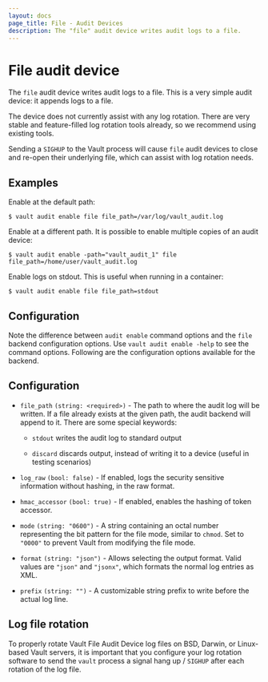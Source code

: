 ```yaml
---
layout: docs
page_title: File - Audit Devices
description: The "file" audit device writes audit logs to a file.
---
```


# File audit device

The `file` audit device writes audit logs to a file. This is a very simple audit
device: it appends logs to a file.

The device does not currently assist with any log rotation. There are very
stable and feature-filled log rotation tools already, so we recommend using
existing tools.

Sending a `SIGHUP` to the Vault process will cause `file` audit devices to close
and re-open their underlying file, which can assist with log rotation needs.

## Examples

Enable at the default path:

```shell-session
$ vault audit enable file file_path=/var/log/vault_audit.log
```

Enable at a different path. It is possible to enable multiple copies of an audit
device:

```shell-session
$ vault audit enable -path="vault_audit_1" file file_path=/home/user/vault_audit.log
```

Enable logs on stdout. This is useful when running in a container:

```shell-session
$ vault audit enable file file_path=stdout
```

## Configuration

Note the difference between `audit enable` command options and the `file` backend
configuration options. Use `vault audit enable -help` to see the command options.
Following are the configuration options available for the backend.

## Configuration

- `file_path` `(string: <required>)` - The path to where the audit log will be
  written. If a file already exists at the given path, the audit backend will
  append to it. There are some special keywords:

  - `stdout` writes the audit log to standard output

  - `discard` discards output, instead of writing it to a device (useful in testing scenarios)

- `log_raw` `(bool: false)` - If enabled, logs the security sensitive
  information without hashing, in the raw format.

- `hmac_accessor` `(bool: true)` - If enabled, enables the hashing of token
  accessor.

- `mode` `(string: "0600")` - A string containing an octal number representing
  the bit pattern for the file mode, similar to `chmod`. Set to `"0000"` to
  prevent Vault from modifying the file mode.

- `format` `(string: "json")` - Allows selecting the output format. Valid values
  are `"json"` and `"jsonx"`, which formats the normal log entries as XML.

- `prefix` `(string: "")` - A customizable string prefix to write before the
  actual log line.

## Log file rotation

To properly rotate Vault File Audit Device log files on BSD, Darwin, or Linux-based Vault servers, it is important that you configure your log rotation software to send the `vault` process a signal hang up / `SIGHUP` after each rotation of the log file.
